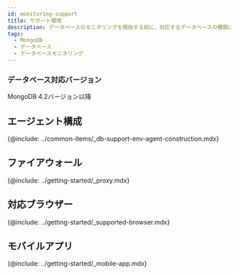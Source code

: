 ```yaml
---
id: monitoring-support
title: サポート環境
description: データベースのモニタリングを開始する前に、対応するデータベースの種類について確認してください。
tags:
  - MongoDB
  - データベース
  - データベースモニタリング
---
```



<Desc name='MongoDB' />

### データベース対応バージョン

MongoDB 4.2バージョン以降

## エージェント構成

{@include: ../common-items/_db-support-env-agent-construction.mdx}  

## ファイアウォール

{@include: ../getting-started/_proxy.mdx} 

## 対応ブラウザー

{@include: ../getting-started/_supported-browser.mdx}

## モバイルアプリ

{@include: ../getting-started/_mobile-app.mdx}  
